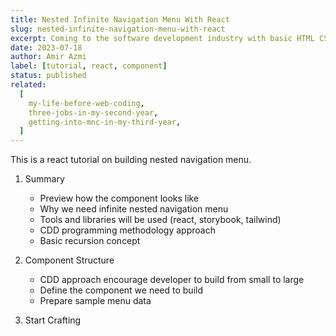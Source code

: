 ```yaml
---
title: Nested Infinite Navigation Menu With React
slug: nested-infinite-navigation-menu-with-react
excerpt: Coming to the software development industry with basic HTML CSS and some Javascript knowledge. Got accepted in a startup with minimum pay. That time, I just want to get out and have a foot in into the industry first.
date: 2023-07-18
author: Amir Azmi
label: [tutorial, react, component]
status: published
related:
  [
    my-life-before-web-coding,
    three-jobs-in-my-second-year,
    getting-into-mnc-in-my-third-year,
  ]
---
```


This is a react tutorial on building nested navigation menu.

1. Summary

   - Preview how the component looks like
   - Why we need infinite nested navigation menu
   - Tools and libraries will be used (react, storybook, tailwind)
   - CDD programming methodology approach
   - Basic recursion concept

2. Component Structure

   - CDD approach encourage developer to build from small to large
   - Define the component we need to build
   - Prepare sample menu data

3. Start Crafting
